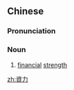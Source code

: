 {{also|资力}}
==Chinese==
{{zh-forms|s=资力}}

===Pronunciation===
{{zh-pron
|m=zīlì
|c=zi1 lik6
|mn=qz:chir-lia̍k/xm,zz:chu-le̍k
|cat=noun
}}

===Noun===
{{zh-noun}}

# [[financial]] [[strength]]

[[zh:資力]]